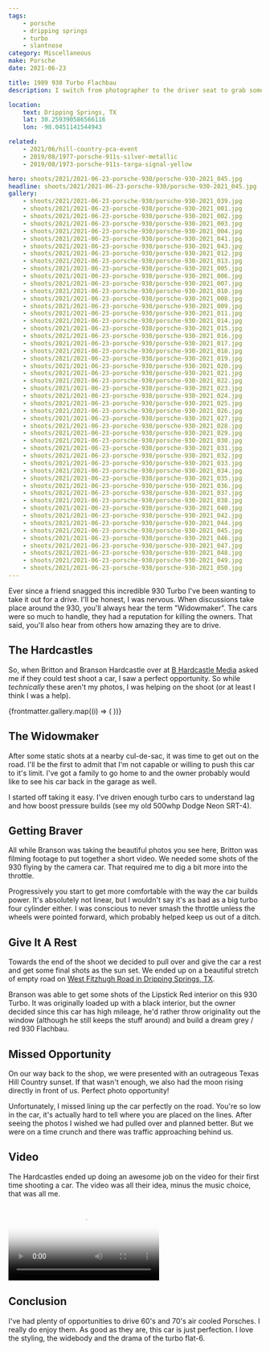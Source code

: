 ```yaml
---
tags:
    - porsche
    - dripping springs
    - turbo
    - slantnose
category: Miscellaneous
make: Porsche
date: 2021-06-23

title: 1989 930 Turbo Flachbau
description: I switch from photographer to the driver seat to grab some rolling shots of a Porsche 930 Turbo.

location:
    text: Dripping Springs, TX
    lat: 30.259390586566116
    lon: -98.0451141544943

related:
    - 2021/06/hill-country-pca-event
    - 2019/08/1977-porsche-911s-silver-metallic
    - 2019/08/1973-porsche-911s-targa-signal-yellow

hero: shoots/2021/2021-06-23-porsche-930/porsche-930-2021_045.jpg
headline: shoots/2021/2021-06-23-porsche-930/porsche-930-2021_045.jpg
gallery:
    - shoots/2021/2021-06-23-porsche-930/porsche-930-2021_039.jpg
    - shoots/2021/2021-06-23-porsche-930/porsche-930-2021_001.jpg
    - shoots/2021/2021-06-23-porsche-930/porsche-930-2021_002.jpg
    - shoots/2021/2021-06-23-porsche-930/porsche-930-2021_003.jpg
    - shoots/2021/2021-06-23-porsche-930/porsche-930-2021_004.jpg
    - shoots/2021/2021-06-23-porsche-930/porsche-930-2021_041.jpg
    - shoots/2021/2021-06-23-porsche-930/porsche-930-2021_043.jpg
    - shoots/2021/2021-06-23-porsche-930/porsche-930-2021_012.jpg
    - shoots/2021/2021-06-23-porsche-930/porsche-930-2021_013.jpg
    - shoots/2021/2021-06-23-porsche-930/porsche-930-2021_005.jpg
    - shoots/2021/2021-06-23-porsche-930/porsche-930-2021_006.jpg
    - shoots/2021/2021-06-23-porsche-930/porsche-930-2021_007.jpg
    - shoots/2021/2021-06-23-porsche-930/porsche-930-2021_010.jpg
    - shoots/2021/2021-06-23-porsche-930/porsche-930-2021_008.jpg
    - shoots/2021/2021-06-23-porsche-930/porsche-930-2021_009.jpg
    - shoots/2021/2021-06-23-porsche-930/porsche-930-2021_011.jpg
    - shoots/2021/2021-06-23-porsche-930/porsche-930-2021_014.jpg
    - shoots/2021/2021-06-23-porsche-930/porsche-930-2021_015.jpg
    - shoots/2021/2021-06-23-porsche-930/porsche-930-2021_016.jpg
    - shoots/2021/2021-06-23-porsche-930/porsche-930-2021_017.jpg
    - shoots/2021/2021-06-23-porsche-930/porsche-930-2021_018.jpg
    - shoots/2021/2021-06-23-porsche-930/porsche-930-2021_019.jpg
    - shoots/2021/2021-06-23-porsche-930/porsche-930-2021_020.jpg
    - shoots/2021/2021-06-23-porsche-930/porsche-930-2021_021.jpg
    - shoots/2021/2021-06-23-porsche-930/porsche-930-2021_022.jpg
    - shoots/2021/2021-06-23-porsche-930/porsche-930-2021_023.jpg
    - shoots/2021/2021-06-23-porsche-930/porsche-930-2021_024.jpg
    - shoots/2021/2021-06-23-porsche-930/porsche-930-2021_025.jpg
    - shoots/2021/2021-06-23-porsche-930/porsche-930-2021_026.jpg
    - shoots/2021/2021-06-23-porsche-930/porsche-930-2021_027.jpg
    - shoots/2021/2021-06-23-porsche-930/porsche-930-2021_028.jpg
    - shoots/2021/2021-06-23-porsche-930/porsche-930-2021_029.jpg
    - shoots/2021/2021-06-23-porsche-930/porsche-930-2021_030.jpg
    - shoots/2021/2021-06-23-porsche-930/porsche-930-2021_031.jpg
    - shoots/2021/2021-06-23-porsche-930/porsche-930-2021_032.jpg
    - shoots/2021/2021-06-23-porsche-930/porsche-930-2021_033.jpg
    - shoots/2021/2021-06-23-porsche-930/porsche-930-2021_034.jpg
    - shoots/2021/2021-06-23-porsche-930/porsche-930-2021_035.jpg
    - shoots/2021/2021-06-23-porsche-930/porsche-930-2021_036.jpg
    - shoots/2021/2021-06-23-porsche-930/porsche-930-2021_037.jpg
    - shoots/2021/2021-06-23-porsche-930/porsche-930-2021_038.jpg
    - shoots/2021/2021-06-23-porsche-930/porsche-930-2021_040.jpg
    - shoots/2021/2021-06-23-porsche-930/porsche-930-2021_042.jpg
    - shoots/2021/2021-06-23-porsche-930/porsche-930-2021_044.jpg
    - shoots/2021/2021-06-23-porsche-930/porsche-930-2021_045.jpg
    - shoots/2021/2021-06-23-porsche-930/porsche-930-2021_046.jpg
    - shoots/2021/2021-06-23-porsche-930/porsche-930-2021_047.jpg
    - shoots/2021/2021-06-23-porsche-930/porsche-930-2021_048.jpg
    - shoots/2021/2021-06-23-porsche-930/porsche-930-2021_049.jpg
    - shoots/2021/2021-06-23-porsche-930/porsche-930-2021_050.jpg
---
```



Ever since a friend snagged this incredible 930 Turbo I've been wanting to take it out for a drive. I'll be honest, I was nervous. When discussions take place around the 930, you'll always hear the term "Widowmaker". The cars were so much to handle, they had a reputation for killing the owners. That said, you'll also hear from others how amazing they are to drive.

## The Hardcastles

So, when Britton and Branson Hardcastle over at [B Hardcastle Media](https://www.bhardcastle.com/) asked me if they could test shoot a car, I saw a perfect opportunity. So while _technically_ these aren't my photos, I was helping on the shoot (or at least I think I was a help).

<Gallery>
    <Grid>
        {frontmatter.gallery.map((i) => (
            <GridImage>
                <Picture src={i} />
            </GridImage>
        ))}
    </Grid>
</Gallery>

## The Widowmaker

After some static shots at a nearby cul-de-sac, it was time to get out on the road. I'll be the first to admit that I'm not capable or willing to push this car to it's limit. I've got a family to go home to and the owner probably would like to see his car back in the garage as well.

I started off taking it easy. I've driven enough turbo cars to understand lag and how boost pressure builds (see my old 500whp Dodge Neon SRT-4).

## Getting Braver

All while Branson was taking the beautiful photos you see here, Britton was filming footage to put together a short video. We needed some shots of the 930 flying by the camera car. That required me to dig a bit more into the throttle.

Progressively you start to get more comfortable with the way the car builds power. It's absolutely not linear, but I wouldn't say it's as bad as a big turbo four cylinder either. I was conscious to never smash the throttle unless the wheels were pointed forward, which probably helped keep us out of a ditch.

## Give It A Rest

Towards the end of the shoot we decided to pull over and give the car a rest and get some final shots as the sun set. We ended up on a beautiful stretch of empty road on [West Fitzhugh Road in Dripping Springs, TX](https://goo.gl/maps/tA78JHiVg4dXSwHp8).

Branson was able to get some shots of the Lipstick Red interior on this 930 Turbo. It was originally loaded up with a black interior, but the owner decided since this car has high mileage, he'd rather throw originality out the window (although he still keeps the stuff around) and build a dream grey / red 930 Flachbau.

## Missed Opportunity

On our way back to the shop, we were presented with an outrageous Texas Hill Country sunset. If that wasn't enough, we also had the moon rising directly in front of us. Perfect photo opportunity!

Unfortunately, I missed lining up the car perfectly on the road. You're so low in the car, it's actually hard to tell where you are placed on the lines. After seeing the photos I wished we had pulled over and planned better. But we were on a time crunch and there was traffic approaching behind us.

## Video

The Hardcastles ended up doing an awesome job on the video for their first time shooting a car. The video was all their idea, minus the music choice, that was all me.

<Video
    src="/shoots/2021/2021-06-23-porsche-930/1989-porsche-930-turbo-flachbau.mp4"
    poster="/shoots/2021/2021-06-23-porsche-930/porsche-930-2021_040.jpg"
/>

## Conclusion

I've had plenty of opportunities to drive 60's and 70's air cooled Porsches. I really do enjoy them. As good as they are, this car is just perfection. I love the styling, the widebody and the drama of the turbo flat-6.
